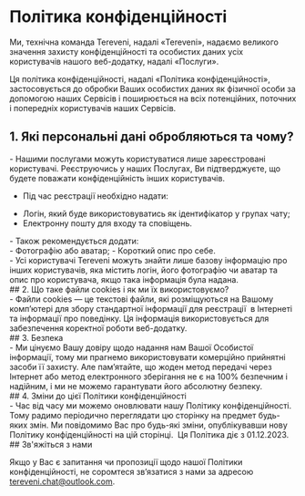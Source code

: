 # Політика конфіденційності

Ми, технічна команда Tereveni, надалі «Tereveni», надаємо великого значення захисту конфіденційності та особистих даних усіх користувачів нашого веб-додатку, надалі «Послуги».

Ця політика конфіденційності, надалі «Політика конфіденційності», застосовується до обробки Ваших особистих даних як фізичної особи за допомогою наших Сервісів і поширюється на всіх потенційних, поточних і попередніх користувачів наших Сервісів.

## 1. Які персональні дані обробляються та чому?
  <div className="*:list-none">
  - Нашими послугами можуть користуватися лише зареєстровані користувачі. Реєструючись у наших Послугах, Ви підтверджуєте, що будете поважати конфіденційність інших користувачів.

  - Під час реєстрації необхідно надати:
  </div>
  <div className="pl-3">
  
   - Логін, який буде використовуватись як ідентифікатор у групах чату;
   - Електронну пошту для входу та сповіщень.
  </div>
  <div className="*:list-none">
  - Також рекомендується додати:
  </div>
    <div className="pl-3">
      - Фотографію або аватар;
      - Короткий опис про себе.
    </div>
  <div className="*:list-none">
  - Усі користувачі Tereveni можуть знайти лише базову інформацію про інших користувачів, яка містить логін, його фотографію чи аватар та опис про користувача, якщо така інформація була надана.
  </div>
## 2. Що таке файли cookies і як ми їх використовуємо?
  <div className="*:list-none">
  - Файли cookies — це текстові файли, які розміщуються на Вашому комп’ютері для збору стандартної інформації для реєстрації  в Інтернеті та інформації про поведінку. Ця інформація використовується для забезпечення коректної роботи веб-додатку.
  </div>
## 3. Безпека
  <div className="*:list-none">
  - Ми цінуємо Вашу довіру щодо надання нам Вашої Особистої інформації, тому ми прагнемо використовувати комерційно прийнятні засоби її захисту. Але пам’ятайте, що жоден метод передачі через Інтернет або метод електронного зберігання не є на 100% безпечним і надійним, і ми не можемо гарантувати його абсолютну безпеку.
  </div>
## 4. Зміни до цієї Політики конфіденційності
  <div className="*:list-none">
  - Час від часу ми можемо оновлювати нашу Політику конфіденційності. Тому радимо періодично переглядати цю сторінку на предмет будь-яких змін. Ми повідомимо Вас про будь-які зміни, опублікувавши нову Політику конфіденційності на цій сторінці.  Ця Політика діє з 01.12.2023.
  </div>
## Зв'яжіться з нами

  Якщо у Вас є запитання чи пропозиції щодо нашої Політики конфіденційності, не соромтеся зв’язатися з нами за адресою [tereveni.chat@outlook.com](mailto:tereveni.chat@outlook.com).